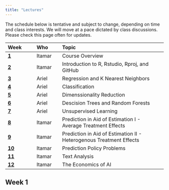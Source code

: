 ```yaml
---
title: "Lectures"
---
```


The schedule below is tentative and subject to change, depending on time and class interests.
We will move at a pace dictated by class discussions. Please check this page often for updates.

| Week                  | Who                | Topic                                                                          |
|:----------------------|:--------------------|:---------------------------------------------------------------------------------|
| [**1**](#week-1)      | Itamar | Course Overview |
| [**2**](#week-2)      | Itamar | Introduction to R, Rstudio, Rproj, and GitHub |
| [**3**](#week-3)      | Ariel  | Regression and K Nearest Neighbors|
| [**4**](#week-4)      | Ariel  | Classification |
| [**5**](#week-5)      | Ariel  | Dimenssionality Reduction |
| [**6**](#week-6)      | Ariel  | Descision Trees and Random Forests| 
| [**7**](#week-7)      | Ariel  | Unsupervised Learning|
| [**8**](#week-8)      | Itamar | Prediction in Aid of Estimation I - Average Treatment Effects |
| [**9**](#week-9)      | Itamar | Prediction in Aid of Estimation II - Heterogenous Treatment Effects |
| [**10**](#week-10)    | Itamar | Prediction Policy Problems |
| [**11**](#week-11)    | Itamar | Text Analysis |
| [**12**](#week-12)    | Itamar | The Economics of AI|


## Week 1
